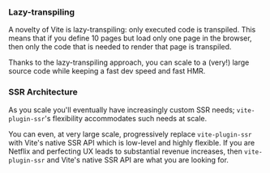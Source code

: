 
### Lazy-transpiling

A novelty of Vite is lazy-transpiling: only executed code is transpiled.
This means that if you define 10 pages but load only one page in the browser, then only the code that is needed to render that page is transpiled.

Thanks to the lazy-transpiling approach, you can scale to a (very!) large source code while keeping a fast dev speed and fast HMR.

### SSR Architecture

As you scale you'll eventually have increasingly custom SSR needs; `vite-plugin-ssr`'s flexibility accommodates such needs at scale.

You can even, at very large scale, progressively replace `vite-plugin-ssr` with Vite's native SSR API which is low-level and highly flexible. If you are Netflix and perfecting UX leads to substantial revenue increases, then `vite-plugin-ssr` and Vite's native SSR API are what you are looking for.

<TweetsAboutScability />
